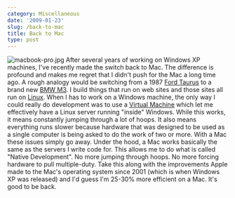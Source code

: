 ```yaml
---
category: Miscellaneous
date: '2009-01-23'
slug: /back-to-mac
title: Back to Mac
type: post
---
```



![macbook-pro.jpg](http://www.alanwsmith.com/blog/wp-content/uploads/2009/01/macbook-pro.jpg)
After several years of working on Windows XP machines, I've
recently made the switch back to Mac. The difference is profound
and makes me regret that I didn't push for the Mac a long time ago.
A rough analogy would be switching from a 1987
[Ford Taurus](http://en.wikipedia.org/wiki/File:1st_Ford_Taurus_GL_sedan.jpg)
to a brand new
[BMW M3](http://www.bmwusa.com/Standard/Content/Vehicles/2009/M/M3Coupe/default.aspx).
I build things that run on web sites and those sites all run on
[Linux](http://en.wikipedia.org/wiki/Linux). When I has to work on
a Windows machine, the only way I could really do development was
to use a
[Virtual Machine](http://en.wikipedia.org/wiki/Virtual_Machine)
which let me effectively have a Linux server running "inside"
Windows. While this works, it means constantly jumping through a
lot of hoops. It also means everything runs slower because hardware
that was designed to be used as a single computer is being asked to
do the work of two or more. With a Mac these issues simply go away.
Under the hood, a Mac works basically the same as the servers I
write code for. This allows me to do what is called "Native
Development". No more jumping through hoops. No more forcing
hardware to pull multiple-duty. Take this along with the
improvements Apple made to the Mac's operating system since 2001
(which is when Windows XP was released) and I'd guess I'm 25-30%
more efficient on a Mac. It's good to be back.